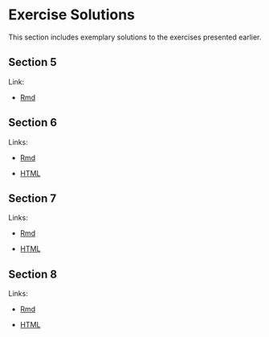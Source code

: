 # Exercise Solutions #


This section includes exemplary solutions to the exercises presented earlier.


## Section 5 ##

Link:

   * [Rmd](../import.Rmd)
   
## Section 6 ##

Links:

   * [Rmd](../06-3-ex-sol-ADHD.Rmd)
   
   * [HTML](../docs/06-3-ex-sol-ADHD.html)

## Section 7 ##

Links:

   * [Rmd](../07-3-ex-sol-ADHD.Rmd)
   
   * [HTML](../docs/07-3-ex-sol-ADHD.html)
   
## Section 8 ##

Links:

   * [Rmd](../08-5-ex-sol-ADHD.Rmd)
   
   * [HTML](../docs/08-5-ex-sol-ADHD.html)
   
